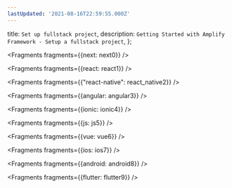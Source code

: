 ```yaml
---
lastUpdated: '2021-08-16T22:59:55.000Z'
---
```

  title: `Set up fullstack project`,
  description: `Getting Started with Amplify Framework - Setup a fullstack project`,
};


<Fragments fragments={{next: next0}} />


<Fragments fragments={{react: react1}} />


  <Fragments fragments={{"react-native": react_native2}} />


<Fragments fragments={{angular: angular3}} />


<Fragments fragments={{ionic: ionic4}} />


<Fragments fragments={{js: js5}} />


<Fragments fragments={{vue: vue6}} />


<Fragments fragments={{ios: ios7}} />


<Fragments fragments={{android: android8}} />


<Fragments fragments={{flutter: flutter9}} />
